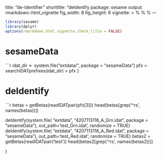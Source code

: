 title: "de-Identifier"
shorttitle: "deIdentify
package: sesame
output: rmarkdown::html_vignette
fig_width: 8
fig_height: 6
vignette: >
  %\VignetteEngine{knitr::rmarkdown}
  %\VignetteIndexEntry{"0. de-Identifier"}
  %\VignetteEncoding{UTF-8} 
---

```r
library(sesame)
library(dplyr)
options(rmarkdown.html_vignette.check_title = FALSE)
```

# sesameData

```r
idat_dir <- system.file("extdata/", package = "sesameData")
pfx = searchIDATprefixes(idat_dir)
> pfx
}
                                                      
# deIdentify

```r

betas = getBetas(readIDATpair(pfx[3]))
head(betas[grep('^rs', names(betas))])

deIdentify(system.file(
     "extdata", "4207113116_A_Grn.idat", package = "sesameData"),
      out_path='test_Grn.idat', randomize = TRUE)
deIdentify(system.file(
     "extdata", "4207113116_A_Red.idat", package = "sesameData"),
       out_path='test_Red.idat', randomize = TRUE)
betas2 = getBetas(readIDATpair('test'))
head(betas2[grep('^rs', names(betas2))])

}
